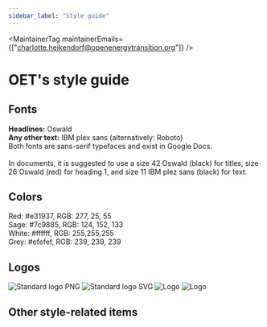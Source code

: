```yaml
---
sidebar_label: "Style guide"
---
```



<MaintainerTag maintainerEmails={["charlotte.heikendorf@openenergytransition.org"]} />

# OET's style guide
<ControlledDocBanner />

## Fonts
**Headlines:** Oswald<br>
**Any other text:** IBM plex sans
(alternatively: Roboto)<br>
Both fonts are sans-serif typefaces and exist in Google Docs.<br><br>
In  documents, it is suggested to use a size 42 Oswald (black) for titles, size 26 Oswald (red) for heading 1, and size 11 IBM plez sans (black) for text.

## Colors
Red: #e31937, RGB: 277, 25, 55 <br>
Sage: #7c9885, RGB: 124, 152, 133<br>
White: #ffffff, RGB: 255,255,255 <br>
Grey: #efefef, RGB: 239, 239, 239 <br>

## Logos
<img src="https://github.com/open-energy-transition/handbook/blob/7974169c57b3fbc0461c65836eeed5d480792c03/docs/Marketing/oet_standard_red_png.png" alt="Standard logo PNG">
<img src="https://github.com/open-energy-transition/handbook/blob/7974169c57b3fbc0461c65836eeed5d480792c03/docs/Marketing/oet_standard_red_svg.svg" alt="Standard logo SVG">
<img src="https://github.com/open-energy-transition/handbook/blob/7974169c57b3fbc0461c65836eeed5d480792c03/docs/Marketing/oet_standard_text_red.png" alt=Logo with text">
<img src="https://github.com/open-energy-transition/handbook/blob/7974169c57b3fbc0461c65836eeed5d480792c03/docs/Marketing/oet_white_png.png" alt=Logo white and green">

## Other style-related items
